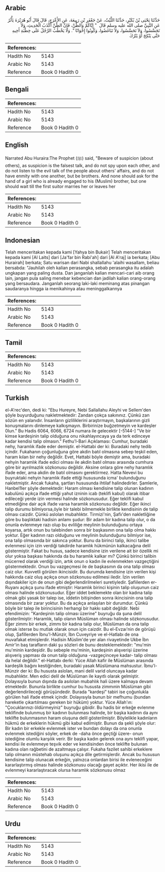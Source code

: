 ## Arabic


<div dir="rtl" lang="ar" style={{fontSize:'larger',backgroundColor:'#f8f9fa',padding:20}}>
حَدَّثَنَا يَحْيَى بْنُ بُكَيْرٍ، حَدَّثَنَا اللَّيْثُ، عَنْ جَعْفَرِ بْنِ رَبِيعَةَ، عَنِ الأَعْرَجِ، قَالَ قَالَ أَبُو هُرَيْرَةَ يَأْثُرُ عَنِ النَّبِيِّ صلى الله عليه وسلم قَالَ ‏ "‏ إِيَّاكُمْ وَالظَّنَّ، فَإِنَّ الظَّنَّ أَكْذَبُ الْحَدِيثِ، وَلاَ تَجَسَّسُوا، وَلاَ تَحَسَّسُوا، وَلاَ تَبَاغَضُوا، وَكُونُوا إِخْوَانًا ‏"‏‏.‏ وَلَا يَخْطُبُ الرَّجُلُ عَلَى خِطْبَةِ أَخِيهِ حَتَّى يَنْكِحَ أَوْ يَتْرُكَ
</div>
<div style={{backgroundColor:'#f8f9fa',padding:20, marginBottom: 10}}><table> <thead> <tr> <th>References:</th> <th></th> </tr> </thead> <tbody><tr><td>Hadith No</td><td>5143</td></tr><tr><td>Arabic No</td><td>5143</td></tr><tr><td>Reference</td><td>Book 0 Hadith 0</td></tr></tbody></table></div>

## Bengali


<div dir="ltr" lang="bn" style={{fontSize:'larger',backgroundColor:'#f8f9fa',padding:20}}>

</div>
<div style={{backgroundColor:'#f8f9fa',padding:20, marginBottom: 10}}><table> <thead> <tr> <th>References:</th> <th></th> </tr> </thead> <tbody><tr><td>Hadith No</td><td>5143</td></tr><tr><td>Arabic No</td><td>5143</td></tr><tr><td>Reference</td><td>Book 0 Hadith 0</td></tr></tbody></table></div>

## English


<div dir="ltr" lang="en" style={{fontSize:'larger',backgroundColor:'#f8f9fa',padding:20}}>
Narrated Abu Huraira:The Prophet (ﷺ) said, "Beware of suspicion (about others), as suspicion is the falsest talk, and do not spy upon each other, and do not listen to the evil talk of the people about others' affairs, and do not have enmity with one another, but be brothers. And none should ask for the hand of a girl who is already engaged to his (Muslim) brother, but one should wait till the first suitor marries her or leaves her
</div>
<div style={{backgroundColor:'#f8f9fa',padding:20, marginBottom: 10}}><table> <thead> <tr> <th>References:</th> <th></th> </tr> </thead> <tbody><tr><td>Hadith No</td><td>5143</td></tr><tr><td>Arabic No</td><td>5143</td></tr><tr><td>Reference</td><td>Book 0 Hadith 0</td></tr></tbody></table></div>

## Indonesian


<div dir="ltr" lang="id" style={{fontSize:'larger',backgroundColor:'#f8f9fa',padding:20}}>
Telah menceritakan kepada kami [Yahya bin Bukair] Telah menceritakan kepada kami [Al Laits] dari [Ja'far bin Rabi'ah] dari [Al A'raj] ia berkata; [Abu Hurairah] berkata; Satu warisan dari Nabi shallallahu 'alaihi wasallam, beliau bersabda: "Jauhilah oleh kalian perasangka, sebab perasangka itu adalah ungkapan yang paling dusta. Dan janganlah kalian mencari-cari aib orang lain, jangan pula saling menebar kebencian dan jadilah kalian orang-orang yang bersaudara. Janganlah seorang laki-laki meminang atas pinangan saudaranya hingga ia menikahinya atau meninggalkannya
</div>
<div style={{backgroundColor:'#f8f9fa',padding:20, marginBottom: 10}}><table> <thead> <tr> <th>References:</th> <th></th> </tr> </thead> <tbody><tr><td>Hadith No</td><td>5143</td></tr><tr><td>Arabic No</td><td>5143</td></tr><tr><td>Reference</td><td>Book 0 Hadith 0</td></tr></tbody></table></div>

## Tamil


<div dir="ltr" lang="ta" style={{fontSize:'larger',backgroundColor:'#f8f9fa',padding:20}}>

</div>
<div style={{backgroundColor:'#f8f9fa',padding:20, marginBottom: 10}}><table> <thead> <tr> <th>References:</th> <th></th> </tr> </thead> <tbody><tr><td>Hadith No</td><td>5143</td></tr><tr><td>Arabic No</td><td>5143</td></tr><tr><td>Reference</td><td>Book 0 Hadith 0</td></tr></tbody></table></div>

## Turkish


<div dir="ltr" lang="tr" style={{fontSize:'larger',backgroundColor:'#f8f9fa',padding:20}}>
el-A'rec'den, dedi ki: "Ebu Hureyre, Nebi Sallallahu Aleyhi ve Sellem'den şöyle buyurduğunu nakletmektedir: Zandan çokça sakınınız. Çünkü zan sözün en yalanıdır. İnsanların gizliliklerini araştırmayın, başkalarının gizli konuşmalarını dinlemeye kalkışmayın. Birbirinize buğzetmeyin ve kardeşler 0Iun." Bu Hadis 6064, 6066, 6724 numara ile gelecektir [-5144-] "Ve bir kimse kardeşinin talip olduğuna onu nikahlayıncaya ya da terk edinceye kadar kendisi talip olmasın." Fethu'l-Bari Açıklaması: Cumhur, buradaki nehy, haramlık ifade eder demiştir. el-Hattabi der ki: Buradaki nehy tedib içindir. Fukahanın çoğunluğuna göre akdin batıl olmasına sebep teşkil eden, haram kılan bir nehy değildir. Evet, Hattabi böyle demiştir ama, buradaki nehyin haramlık ifade edici olması ile akdin batıl olması arasında cumhura göre bir ayrılmazlık sözkonusu değildir. Aksine onlara göre nehy haramlık ifade eder, ama akdin de batıl olmasını gerektirmez. Hatta Nevevi bu buyruktaki nehyin haramlık ifade ettiği hususunda icma' bulunduğunu nakletmiştir. Ancak fukaha, şartları hususunda ihtilaf halindedirler. Şamlerle, Hanbel1ler şöyle demektedir: Haram olması kendisine talip olunan kadının kabulünü açıkça ifade ettiği yahut izninin icab (teklifi kabul) olarak itibar edileceği yerde izin vermesi halinde sözkonusudur. Eğer teklifi kabul etmediğine dair açık ifade varsa haramlık sözkonusu değildir. Eğer ikinci talip durumu bilmiyorsa,öyle bir talebi bilmemekle birlikte kendisinin de talip olması caizdir. Çünkü aslolan mubahlıktır. Tirmizi'nin, Şafiı'den nakletliğine göre bu başlıktaki hadisin anlamı şudur: Bir adam bir kadına talip olur, o da onunla evlenmeye razı olup bu evliliğe meylinin bulunduğunu ortaya koyarsa, artık onun bu talebinden sonra bir başkasının ona talip olma hakkı yoktur. Eğer kadının razı olduğunu ve meylinin bulunduğunu bilmiyor ise, ona talip olmasında bir sakınca yoktur. Bunu da birinci talip, ikinci talibe evlenmesi için izin verdiği takdirde haramlık hükmünün kalkacağına delil göstermiştir. Fakat bu husus, sadece kendisine izin verilene ait bir özellik mi olur yoksa başkası hakkında da bu haramlık kalkar mı? Çünkü birinci talibin mücerred olarak verdiği izin, artık onun o kadın ile evlenmekten vazgeçtiğini göstermektedir. Onun bu vazgeçmesi ile de başkasının da ona talip olması caiz olur. Kuvvetli görülen ikincisidir. Bu durumda kendisine izin verilen kişi hakkında caiz oluş açıkça onun sözkonusu edilmesi iledir. İzin verilen dışındakiler için de onun gibi değerlendirilmeleri suretiyledir. Şafiilerden er-Ruyanı açıkça şunu ifade etmiştir: Haramlık birinci kişinin talip oluşunun caiz olması halinde sözkonusudur. Eğer iddet beklemekte olan bir kadına talip olmak gibi yasak bir talep ise, iddetin bitişinden sonra ikincisinin ona talip olmasında bir zarar yoktur. Bu da açıkça anlaşılan bir durumdur. Çünkü böyle bir talep ile birincisinin herhangi bir hakkı sabit değildir. Nebi efendimizin: "Kardeşinin talip olması üzerine" buyruğu da şuna delil gösterilmiştir: Haramlık, talip olanın Müslüman olması halinde sözkonusudur. Eğer zimmı bir erkek, zimmı bir kadına talip olur, Müslüman da ona talip olmak isterse bu mutlak olarak onun için caizdir. Bu el-Evzaı'nin de görüşü olup, Şafillerden İbnu'l-Münzir, İbn Cuveyriye ve el-Hatlabı de ona muvafakat etmişlerdir. Hadisin Müslim'de yer alan rivayetinde Ukbe İbn Amir'in baş tarafların daki şu sözleri de bunu desteklemektedir: "mu'min mu'minin kardeşidir. Bu sebeple mu'minin, kardeşinin alışverişi üzerine alışveriş yapması da onun talip olduğuna -vazgeçinceye kadar- talip olması da helal değildir." el-Hattabı derki: Yüce Allah kafir ile Müslüman arasında kardeşlik bağını kestiğinden, buradaki yasak Müslümana mahsustur. İbnu'l-Münzir der ki: Bu hususta aslolan, mani delil varid oluncaya kadar mubahlıktır. Men edici delil de Müslüman ile kayıtlı olarak gelmiştir. Dolayısıyla bunun dışında da asılolan mubahlık hali üzere kalmaya devam etmektedir. Bununla birlikte cumhur bu hususta zimmınin Müslüman gibi değerlendirileceği görüşündedir. Burada "kardeşi" tabiri ise çoğunlukla görülen hali ifade etmek içindir. Dolayısıyla bunun bir mefhumu (bundan hareketle çıkartılması gereken bir hüküm) yoktur. Yüce Allah'ın: "Çocuklarınızı öldürmeyiniz" buyruğu gibidir. Bu hadis bir erkeğe evlenme teklifinde bulunmuş bir kadının bulunması halinde, bir başka kadının da aynı teklifte bulunmasının haram oluşuna delil gösterilmiştir. Böylelikle kadınların hükmü de erkeklerin hükmü gibi kabul edilmiştir. Bunun da şekli şöyle olur: Bir kadın bir erkekle evlenmek ister ve bundan dolayı da ona onunla evlenmek istediğini söyler, erkek de -daha önce geçtiği üzere- onun istediğine olumlu karşılık verir. Bir başka kadın gelerek ona aynı teklifi yapar, kendisi ile evlenmeye teşvik eder ve kendisinden önce teklifte bulunan kadına olan rağbetini de azaltmaya çalışır. Fukaha fazilet sahibi erkeklere talip olmanın müstehab oluşunu açıkça dile getirmişlerdir. Ancak bu hususun kendisine talip olunacak erkeğin, yalnızca onlardan birisi ile evleneceğini kararlaştırmış olması halinde sözkonusu olacağı gayet açıktır. Her ikisi ile de evlenmeyi kararlaştıracak olursa haramlık sözkonusu olmaz
</div>
<div style={{backgroundColor:'#f8f9fa',padding:20, marginBottom: 10}}><table> <thead> <tr> <th>References:</th> <th></th> </tr> </thead> <tbody><tr><td>Hadith No</td><td>5143</td></tr><tr><td>Arabic No</td><td>5143</td></tr><tr><td>Reference</td><td>Book 0 Hadith 0</td></tr></tbody></table></div>

## Urdu


<div dir="rtl" lang="ur" style={{fontSize:'larger',backgroundColor:'#f8f9fa',padding:20}}>

</div>
<div style={{backgroundColor:'#f8f9fa',padding:20, marginBottom: 10}}><table> <thead> <tr> <th>References:</th> <th></th> </tr> </thead> <tbody><tr><td>Hadith No</td><td>5143</td></tr><tr><td>Arabic No</td><td>5143</td></tr><tr><td>Reference</td><td>Book 0 Hadith 0</td></tr></tbody></table></div>